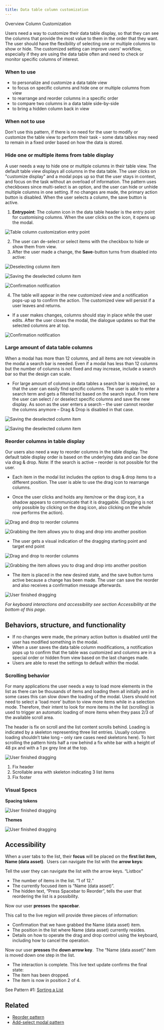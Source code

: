 ```yaml
---
title: Data table column customization
---
```



<Breadcrumb>
  <BreadcrumbItem href="https://pages.github.ibm.com/cdai-design/pal/components/data-table/overview">Overview</BreadcrumbItem>
  <BreadcrumbItem
    isCurrentPage
    href="/components/data-table/column-customization"
  >
    Column Customization
  </BreadcrumbItem>
</Breadcrumb>

<PageDescription>


Users need a way to customize their data table display, so that they can see the columns that provide the most value to them in the order that they want. The user should have the flexibility of selecting one or multiple columns to show or hide. The customized setting can improve users' workflow, especially if they are using the data table often and need to check or monitor specific columns of interest.

</PageDescription>


### When to use

- to personalize and customize a data table view
- to focus on specific columns and hide one or multiple columns from view
- to rearrange and reorder columns in a specific order
- to compare two columns in a data table side-by-side
- to bring a hidden column back in view

### When not to use

Don't use this pattern, if there is no need for the user to modify or customize the table view to perform their task - some data tables may need to remain in a fixed order based on how the data is stored.

### Hide one or multiple items from table display

A user needs a way to hide one or multiple columns in their table view. The default table view displays all columns in the data table. The user clicks on "customize display" and a modal pops up so that the user stays in context, and focus on the task without an overload of information. The pattern uses checkboxes since multi-select is an option, and the user can hide or unhide multiple columns in one setting. If no changes are made, the primary action button is disabled. When the user selects a column, the save button is active.

1. **Entrypoint**: The column icon in the data table header is the entry point for customising columns. When the user clicks on the icon, it opens up the modal.

![Table column customization entry point](images/Z01_entrypoint.png)

2. The user can de-select or select items with the checkbox to hide or show them from view.
3. After the user made a change, the **Save**-button turns from disabled into active:

<Row>


<Column colMd={6} colLg={6}>


![Deselecting column item](images/deselect_item.png)

</Column>


<Column colMd={6} colLg={6}>


![Saving the deselected column item](images/saving.png)

</Column>


</Row>


![Confirmation notification](images/confirmation.png)

4. The table will appear in the new customized view and a notification pops-up up to confirm the action. The customized view will persist if a user leaves and returns.

- If a user makes changes, columns should stay in place while the user edits. After the user closes the modal, the dialogue updates so that the selected columns are at top.

<Row>


<Column colMd={6} colLg={6}>


![Confirmation notification](images/selected_items.png)

</Column>


</Row>


### Large amount of data table columns

When a modal has more than 12 columns, and all items are not viewable in the modal a search bar is needed. Even if a modal has less than 12 columns but the number of columns is not fixed and may increase, include a search bar so that the design can scale.

- For large amount of columns in data tables a search bar is required, so that the user can easily find specific columns. The user is able to enter a search term and gets a filtered list based on the search input. From here the user can select / or deselect specific columns and save the new display. As soon as the user enters a search – the user cannot reorder the columns anymore – Drag & Drop is disabled in that case.

<Row>


<Column colMd={6} colLg={6}>


![Saving the deselected column item](images/typing.png)

</Column>


<Column colMd={6} colLg={6}>


![Saving the deselected column item](images/search_results.png)

</Column>


</Row>


### Reorder columns in table display 

Our users also need a way to reorder columns in the table display. The default table display order is based on the underlying data and can be done via drag & drop. Note: If the search is active – reorder is not possible for the user.

- Each item in the modal list includes the option to drag & drop items to a different position. The user is able to use the drag icon to rearrange columns.

- Once the user clicks and holds any item/row or the drag icon, it a shadow appears to communicate that it is draggable. (Dragging is not only possible by clicking on the drag icon, also clicking on the whole row performs the action).

<Row>


<Column colMd={6} colLg={6}>


![Drag and drop to reorder columns](images/DragStart.png)

</Column>


<Column colMd={6} colLg={6}>


![Grabbing the item allows you to drag and drop into another position](images/DragGrab.png)

</Column>


</Row>


- The user gets a visual indication of the dragging starting point and target end point

<Row>


<Column colMd={6} colLg={6}>


![Drag and drop to reorder columns](images/reordering.png)

</Column>


<Column colMd={6} colLg={6}>


![Grabbing the item allows you to drag and drop into another position](images/drag_target.png)

</Column>


</Row>


- The item is placed in the new desired state, and the save button turns active because a change has been made. The user can save the reorder and also receives a confirmation message afterwards.

<Row>


<Column colMd={6} colLg={6}>


![User finished dragging](images/Drop.png)

</Column>


</Row>


_For keyboard interactions and accessibility see section Accessibility at the bottom of this page._

## Behaviors, structure, and functionality 

- If no changes were made, the primary action button is disabled until the user has modified something in the modal.
- When a user saves the data table column modifications, a notification pops up to confirm that the table was customized and columns are in a special order or hidden from view based on the last changes made.
- Users are able to reset the settings to default within the modal.

### Scrolling behavior 

For many applications the user needs a way to load more elements in the list as there can be thousands of items and loading them all initially and in some cases this can slow down the loading of the modal. Users should not need to select a 'load more' button to view more items while in a selection mode. Therefore, their intent to look for more items in the list (scrolling) is used to trigger an automatic loading of more items when they pass 2/3 of the available scroll area.

The header is fix on scroll and the list content scrolls behind. Loading is indicated by a skeleton representing three list entries. Usually column loading shouldn’t take long – only rare cases need skeletons here). To hint scrolling the pattern hints half a row behind a fix white bar with a height of 48 px and with a 1 px grey line at the top.

<Row>


<Column colMd={6} colLg={6}>


![User finished dragging](images/anatomy.png)

</Column>


</Row>


1. Fix header
2. Scrollable area with skeleton indicating 3 list items
3. Fix footer

### Visual Specs

**Spacing tokens**

<Row>


<Column colMd={6} colLg={6}>


![User finished dragging](images/spacing_tokens.png)

</Column>


</Row>


**Themes**

![User finished dragging](images/light_darkTheme.png)

## Accessibility

When a user tabs to the list, their **focus** will be placed on the **first list item, Name (data asset)**. 
Users can navigate the list with the **arrow keys**:

Tell the user they can navigate the list with the arrow keys. “Listbox”

- The number of items in the list. “1 of 12.”
- The currently focused item is “Name (data asset)”.
- The hidden text, “Press Spacebar to Reorder”, tells the user that reordering the list is a possibility.

Now our user **presses** the **spacebar**.

This call to the live region will provide three pieces of information:

- Confirmation that we have grabbed the Name (data asset) item.
- The position in the list where Name (data asset) currently resides.
- Details on how to operate the drag and drop control using the keyboard, including how to cancel the operation.

Now our user **presses** the **down arrow key**. 
The “Name (data asset)” item is moved down one step in the list.

- The interaction is complete. This live text update confirms the final state:
- The item has been dropped.
- The item is now in position 2 of 4.

See Pattern #1: [Sorting a List](https://medium.com/salesforce-ux/4-major-patterns-for-accessible-drag-and-drop-1d43f64ebf09)

## Related

- [Reorder pattern](hhttps://pages.github.ibm.com/cdai-design/pal/wip/reordering/)
- [Add-select modal pattern](https://ibm.ent.box.com/notes/574380001581?s=vldtegn7sphu7h19et40907f903wnqrt)
